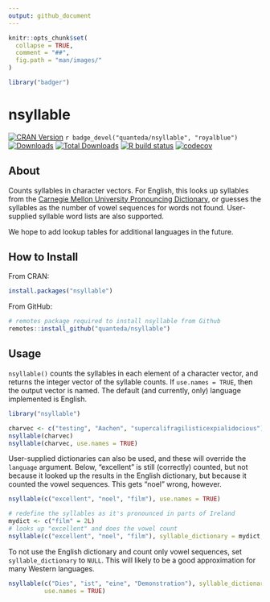 ```yaml
---
output: github_document
---
```


```r
knitr::opts_chunk$set(
  collapse = TRUE,
  comment = "##",
  fig.path = "man/images/"
)
```
```r
library("badger")
```

# nsyllable

<!-- badges: start -->
[![CRAN Version](https://www.r-pkg.org/badges/version/nsyllable)](https://CRAN.R-project.org/package=nsyllable)
`r badge_devel("quanteda/nsyllable", "royalblue")`
[![Downloads](https://cranlogs.r-pkg.org/badges/nsyllable)](https://CRAN.R-project.org/package=nsyllable)
[![Total Downloads](https://cranlogs.r-pkg.org/badges/grand-total/nsyllable?color=orange)](https://CRAN.R-project.org/package=nsyllable)
[![R build status](https://github.com/quanteda/nsyllable/workflows/R-CMD-check/badge.svg)](https://github.com/quanteda/nsyllable/actions)
[![codecov](https://codecov.io/gh/quanteda/nsyllable/branch/master/graph/badge.svg)](https://app.codecov.io/gh/quanteda/nsyllable)
<!-- badges: end -->

## About

Counts syllables in character vectors.  For English, this looks up syllables
from the [Carnegie Mellon University Pronouncing
Dictionary](https://github.com/cmusphinx/cmudict), or guesses the
syllables as the number of vowel sequences for words not found.  User-supplied
syllable word lists are also supported.

We hope to add lookup tables for additional languages in the future.

## How to Install

From CRAN:
```r
install.packages("nsyllable")
```

From GitHub:
```r
# remotes package required to install nsyllable from Github 
remotes::install_github("quanteda/nsyllable") 
```

## Usage

`nsyllable()` counts the syllables in each element of a character vector, and returns the integer vector of the syllable counts.  If `use.names = TRUE`, then the output vector is named.  The default (and currently, only) language implemented is English.

```r
library("nsyllable")

charvec <- c("testing", "Aachen", "supercalifragilisticexpialidocious")
nsyllable(charvec)
nsyllable(charvec, use.names = TRUE)
```

User-supplied dictionaries can also be used, and these will override the `language` argument.  Below, "excellent" is still (correctly) counted, but not because it looked up the results in the English dictionary, but because it counted the vowel sequences.  This gets "noel" wrong, however.
```r
nsyllable(c("excellent", "noel", "film"), use.names = TRUE)

# redefine the syllables as it's pronounced in parts of Ireland
mydict <- c("film" = 2L)
# looks up "excellent" and does the vowel count
nsyllable(c("excellent", "noel", "film"), syllable_dictionary = mydict, use.names = TRUE)
```

To not use the English dictionary and count only vowel sequences, set `syllable_dictionary` to `NULL`.  This will likely to be a good approximation for many Western languages.
```r
nsyllable(c("Dies", "ist", "eine", "Demonstration"), syllable_dictionary = NULL,
          use.names = TRUE)
```


